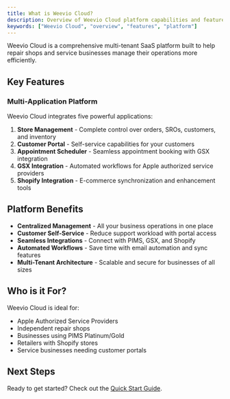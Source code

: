 ```yaml
---
title: What is Weevio Cloud?
description: Overview of Weevio Cloud platform capabilities and features.
keywords: ["Weevio Cloud", "overview", "features", "platform"]
---
```


Weevio Cloud is a comprehensive multi-tenant SaaS platform built to help repair shops and service businesses manage their operations more efficiently.

## Key Features

### Multi-Application Platform

Weevio Cloud integrates five powerful applications:

1. **Store Management** - Complete control over orders, SROs, customers, and inventory
2. **Customer Portal** - Self-service capabilities for your customers
3. **Appointment Scheduler** - Seamless appointment booking with GSX integration
4. **GSX Integration** - Automated workflows for Apple authorized service providers
5. **Shopify Integration** - E-commerce synchronization and enhancement tools

## Platform Benefits

- **Centralized Management** - All your business operations in one place
- **Customer Self-Service** - Reduce support workload with portal access
- **Seamless Integrations** - Connect with PIMS, GSX, and Shopify
- **Automated Workflows** - Save time with email automation and sync features
- **Multi-Tenant Architecture** - Scalable and secure for businesses of all sizes

## Who is it For?

Weevio Cloud is ideal for:

- Apple Authorized Service Providers
- Independent repair shops
- Businesses using PIMS Platinum/Gold
- Retailers with Shopify stores
- Service businesses needing customer portals

## Next Steps

Ready to get started? Check out the [Quick Start Guide](/docs/introduction/quick-start).
